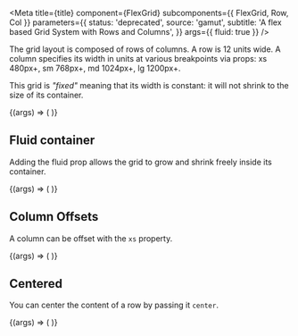 

<Meta
  title={title}
  component={FlexGrid}
  subcomponents={{ FlexGrid, Row, Col }}
  parameters={{
    status: 'deprecated',
    source: 'gamut',
    subtitle: 'A flex based Grid System with Rows and Columns',
  }}
  args={{ fluid: true }}
/>

The grid layout is composed of rows of columns. A row is 12 units wide. A
column specifies its width in units at various breakpoints via props: xs
480px+, sm 768px+, md 1024px+, lg 1200px+.

This grid is _"fixed"_ meaning that its width is constant: it will
not shrink to the size of its container.

<Canvas>
  <Story name="Fixed Grid Default">
    {(args) => (
      <FlexGrid {...args}>
        <Row>
          <Col xs={12} sm={3} md={2} lg={1}>
            <RowExample />
          </Col>
          <Col xs={6} sm={6} md={8} lg={10}>
            <RowExample />
          </Col>
          <Col xs={6} sm={3} md={2} lg={1}>
            <RowExample />
          </Col>
        </Row>
        <Row>
          <Col xs={12} sm={2}>
            <RowExample />
          </Col>
          <Col xs={12} sm={2}>
            <RowExample />
          </Col>
          <Col xs={12} sm={2}>
            <RowExample />
          </Col>
          <Col xs={12} sm={2}>
            <RowExample />
          </Col>
          <Col xs={12} sm={2}>
            <RowExample />
          </Col>
          <Col xs={12} sm={2}>
            <RowExample />
          </Col>
        </Row>
      </FlexGrid>
    )}
  </Story>
</Canvas>

<PropsTable story="Fixed Grid Default" />

## Fluid container

Adding the fluid prop allows the grid to grow and shrink freely inside its
container.

<Canvas>
  <Story name="Fluid Container">
    {(args) => (
      <FlexGrid fluid>
        <Row>
          <Col xs={12} sm={3} md={2} lg={1}>
            <RowExample />
          </Col>
          <Col xs={6} sm={6} md={8} lg={10}>
            <RowExample />
          </Col>
          <Col xs={6} sm={3} md={2} lg={1}>
            <RowExample />
          </Col>
        </Row>
        <Row>
          <Col xs={12} sm={2}>
            <RowExample />
          </Col>
          <Col xs={12} sm={2}>
            <RowExample />
          </Col>
          <Col xs={12} sm={2}>
            <RowExample />
          </Col>
          <Col xs={12} sm={2}>
            <RowExample />
          </Col>
          <Col xs={12} sm={2}>
            <RowExample />
          </Col>
          <Col xs={12} sm={2}>
            <RowExample />
          </Col>
        </Row>
      </FlexGrid>
    )}
  </Story>
</Canvas>

## Column Offsets

A column can be offset with the `xs` property.

<Canvas>
  <Story name="Column Offsets">
    {(args) => (
      <FlexGrid fluid>
        <Row>
          <Col xsOffset={11} xs={1}>
            <RowExample />
          </Col>
          <Col xsOffset={10} xs={2}>
            <RowExample />
          </Col>
          <Col xsOffset={9} xs={3}>
            <RowExample />
          </Col>
          <Col xsOffset={8} xs={4}>
            <RowExample />
          </Col>
          <Col xsOffset={7} xs={5}>
            <RowExample />
          </Col>
          <Col xsOffset={6} xs={6}>
            <RowExample />
          </Col>
          <Col xsOffset={5} xs={7}>
            <RowExample />
          </Col>
          <Col xsOffset={4} xs={8}>
            <RowExample />
          </Col>
          <Col xsOffset={3} xs={9}>
            <RowExample />
          </Col>
          <Col xsOffset={2} xs={10}>
            <RowExample />
          </Col>
          <Col xsOffset={1} xs={11}>
            <RowExample />
          </Col>
        </Row>
      </FlexGrid>
    )}
  </Story>
</Canvas>

## Centered

You can center the content of a row by passing it `center`.

<Canvas>
  <Story name="Centered">
    {(args) => (
      <FlexGrid fluid>
        <Row>
          <Col xs={12}>
            <Row center="xs">
              <Col xs={6}>
                <RowExample />
              </Col>
            </Row>
          </Col>
        </Row>
      </FlexGrid>
    )}
  </Story>
</Canvas>
